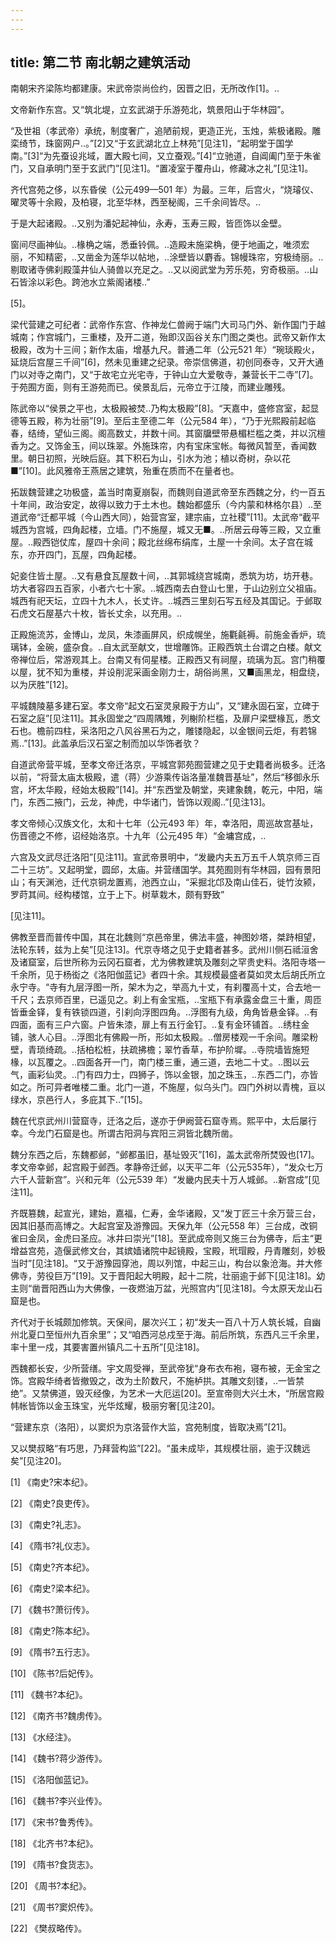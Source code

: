 ```yaml
---
---
---
```

title: 第二节 南北朝之建筑活动
---




南朝宋齐梁陈均都建康。宋武帝崇尚俭约，因晋之旧，无所改作[1]。..

文帝新作东宫。又“筑北堤，立玄武湖于乐游苑北，筑景阳山于华林园”。

“及世祖（孝武帝）承统，制度奢广，追陋前规，更造正光，玉烛，紫极诸殿。雕栾绮节，珠窗网户..。”[2]又“于玄武湖北立上林苑”[见注1]，“起明堂于国学南。”[3]“为先蚕设兆域，置大殿七间，又立蚕观。”[4]“立驰道，自阊阖门至于朱雀门，又自承明门至于玄武门”[见注1]。“置凌室于覆舟山，修藏冰之礼”[见注1]。

齐代宫苑之侈，以东昏侯（公元499—501 年）为最。三年，后宫火，“烧璿仪、曜灵等十余殿，及柏寝，北至华林，西至秘阁，三千余间皆尽。..

于是大起诸殿。..又别为潘妃起神仙，永寿，玉寿三殿，皆匝饰以金壁。

窗间尽画神仙。..椽桷之端，悉垂铃佩。..造殿未施梁桷，便于地画之，唯须宏丽，不知精密，..又凿金为莲华以帖地，..涂壁皆以麝香。锦幔珠帘，穷极绮丽。..剔取诸寺佛刹殿藻井仙人骑兽以充足之。..又以阅武堂为芳乐苑，穷奇极丽。..山石皆涂以彩色。跨池水立紫阁诸楼..”

[5]。

梁代营建之可纪者：武帝作东宫、作神龙仁兽阙于端门大司马门外、新作国门于越城南；作宫城门，三重楼，及开二道，殆即汉函谷关东门图之类也。武帝又新作太极殿，改为十三间；新作太庙，增基九尺。普通二年（公元521 年）“琬琰殿火，延烧后宫屋三千间”[6]，然未见重建之纪录。帝崇信佛道，初创同泰寺，又开大通门以对寺之南门，又“于故宅立光宅寺，于钟山立大爱敬寺，兼营长干二寺”[7]。于苑囿方面，则有王游苑而已。侯景乱后，元帝立于江陵，而建业雕残。

陈武帝以“侯景之平也，太极殿被焚..乃构太极殿”[8]。“天嘉中，盛修宫室，起显德等五殿，称为壮丽”[9]。至后主至德二年（公元584 年），“乃于光熙殿前起临春，结绮，望仙三阁。阁高数丈，并数十间。其窗牖壁带悬楣栏槛之类，并以沉檀香为之。又饰金玉，间以珠翠。外施珠帘，内有宝床宝帐。每微风暂至，香闻数里。朝日初照，光映后庭。其下积石为山，引水为池；植以奇树，杂以花■”[10]。此风雅帝王燕居之建筑，殆重在质而不在量者也。

拓跋魏营建之功极盛，盖当时南夏崩裂，而魏则自道武帝至东西魏之分，约一百五十年间，政治安定，故得以致力于土木也。魏始都盛乐（今内蒙和林格尔县）..至道武帝“迁都平城（今山西大同），始营宫室，建宗庙，立社稷”[11]。太武帝“截平城西为宫城，四角起楼，立墙。门不施屋，城又无■。..所居云母等三殿，又立重屋。..殿西铠仗库，屋四十余间；殿北丝绵布绢库，土屋一十余间。太子宫在城东，亦开四门，瓦屋，四角起楼。

妃妾住皆土屋。..又有悬食瓦屋数十间，..其郭城绕宫城南，悉筑为坊，坊开巷。坊大者容四五百家，小者六七十家。..城西南去白登山七里，于山边别立父祖庙。城西有祀天坛，立四十九木人，长丈许。..城西三里刻石写五经及其国记。于邺取石虎文石屋基六十枚，皆长丈余，以充用。..

正殿施流苏，金博山，龙凤，朱漆画屏风，织成幌坐，施氍毹褥。前施金香炉，琉璃钵，金碗，盛杂食。..自太武至献文，世增雕饰。正殿西筑土台谓之白楼。献文帝禅位后，常游观其上。台南又有伺星楼。正殿西又有祠屋，琉璃为瓦。宫门稍覆以屋，犹不知为重楼，并设削泥采画金刚力士，胡俗尚黑，又■画黑龙，相盘绕，以为厌胜”[12]。

平城魏陵墓多建石室。孝文帝“起文石室灵泉殿于方山”，又“建永固石室，立碑于石室之庭”[见注11]。其永固堂之“四周隅雉，列榭阶栏槛，及扉户梁壁椽瓦，悉文石也。檐前四柱，采洛阳之八风谷黑石为之，雕镂隐起，以金银间云炬，有若锦焉..”[13]。此盖承后汉石室之制而加以华饰者欤？

自道武帝营平城，至孝文帝迁洛京，平城宫郭苑囿营建之见于史籍者尚极多。迁洛以前，“将营太庙太极殿，遣（蒋）少游乘传诣洛量准魏晋基址”，然后“移御永乐宫，坏太华殿，经始太极殿”[14]。并“东西堂及朝堂，夹建象魏，乾元，中阳，端门，东西二掖门，云龙，神虎，中华诸门，皆饰以观阁..”[见注13]。

孝文帝倾心汉族文化，太和十七年（公元493 年）年，幸洛阳，周巡故宫基址，伤晋德之不修，诏经始洛京。十九年（公元495 年）“金墉宫成，..

六宫及文武尽迁洛阳”[见注11]。宣武帝景明中，“发畿内夫五万五千人筑京师三百二十三坊”。又起明堂，圆邱，太庙。并营缮国学。其苑囿则有华林园，园有景阳山；有天渊池，迁代京铜龙置焉，池西立山，“采掘北邙及南山佳石，徙竹汝颍，罗莳其间。经构楼馆，立于上下。树草栽木，颇有野致”

[见注11]。

佛教至晋而普传中国，其在北魏则“京邑帝里，佛法丰盛，神图妙塔，桀跱相望，法轮东转，兹为上矣”[见注13]。代京寺塔之见于史籍者甚多。武州川侧石祗洹舍及诸窟室，后世所称为云冈石窟者，尤为佛教建筑及雕刻之罕贵史料。洛阳寺塔一千余所，见于杨衒之《洛阳伽蓝记》者四十余。其规模最盛者莫如灵太后胡氏所立永宁寺。“寺有九层浮图一所，架木为之，举高九十丈，有刹覆高十丈，合去地一千尺；去京师百里，已遥见之。刹上有金宝瓶，..宝瓶下有承露金盘三十重，周匝皆垂金铎，复有铁锁四道，引刹向浮图四角。..浮图有九级，角角皆悬金铎。..有四面，面有三户六窗。户皆朱漆，扉上有五行金钉。..复有金环铺首。..绣柱金铺，骇人心目。..浮图北有佛殿一所，形如太极殿。..僧房楼观一千余间。雕梁粉壁，青琐绮疏。..括柏松桩，扶疏拂檐；翠竹香草，布护阶墀。..寺院墙皆施短椽，以瓦覆之。..四面各开一门，南门楼三重，通三道，去地二十丈。..图以云气，画彩仙灵。..门有四力士，四狮子，饰以金银，加之珠玉，..东西二门，亦皆如之。所可异者唯楼二重。北门一道，不施屋，似乌头门。四门外树以青槐，亘以绿水，京邑行人，多庇其下..”[15]。

魏在代京武州川营窟寺，迁洛之后，遂亦于伊阙营石窟寺焉。熙平中，太后屡行幸。今龙门石窟是也。所谓古阳洞与宾阳三洞皆北魏所凿。

魏分东西之后，东魏都邺，“邺都虽旧，基址毁灭”[16]，盖太武帝所焚毁也[17]。孝文帝幸邺，起宫殿于邺西。孝静帝迁邺，以天平二年（公元535年），“发众七万六千人营新宫”。兴和元年（公元539 年）“发畿内民夫十万人城邺。..新宫成”[见注11]。

齐既篡魏，起宣光，建始，嘉福，仁寿，金华诸殿，又“发丁匠三十余万营三台，因其旧基而高博之。大起宫室及游豫园。天保九年（公元558 年）三台成，改铜雀曰金凤，金虎曰圣应。冰井曰崇光”[18]。至武成帝则又施三台为佛寺，后主“更增益宫苑，造偃武修文台，其嫔嫱诸院中起镜殿，宝殿，玳瑁殿，丹青雕刻，妙极当时”[见注18]。“又于游豫园穿池，周以列馆，中起三山，构台以象沧海。并大修佛寺，劳役巨万”[19]。又于晋阳起大明殿，起十二院，壮丽逾于邺下[见注18]。幼主则“凿晋阳西山为大佛像，一夜燃油万盆，光照宫内”[见注18]。今太原天龙山石窟是也。

齐代对于长城颇加修筑。天保间，屡次兴工；初“发夫一百八十万人筑长城，自幽州北夏口至恒州九百余里”；又“咱西河总戍至于海。前后所筑，东西凡三千余里，率十里一戍，其要害置州镇凡二十五所”[见注18]。

西魏都长安，少所营缮。宇文周受禅，至武帝犹“身布衣布袍，寝布被，无金宝之饰。宫殿华绮者皆撤毁之，改为土阶数尺，不施栌拱。其雕文刻镂，..一皆禁绝”。又禁佛道，毁灭经像，为艺术一大厄运[20]。至宣帝则大兴土木，“所居宫殿帏帐皆饰以金玉珠宝，光华炫耀，极丽穷奢[见注20]。

“营建东京（洛阳），以窦炽为京洛营作大监，宫苑制度，皆取决焉”[21]。

又以樊叔略“有巧思，乃拜营构监”[22]。“虽未成毕，其规模壮丽，逾于汉魏远矣”[见注20]。

[1] 《南史?宋本纪》。

[2] 《南史?良吏传》。

[3] 《南史?礼志》。

[4] 《隋书?礼仪志》。

[5] 《南史?齐本纪》。

[6] 《南史?梁本纪》。

[7] 《魏书?萧衍传》。

[8] 《南史?陈本纪》。

[9] 《隋书?五行志》。

[10] 《陈书?后妃传》。

[11] 《魏书?本纪》。

[12] 《南齐书?魏虏传》。

[13] 《水经注》。

[14] 《魏书?蒋少游传》。

[15] 《洛阳伽蓝记》。

[16] 《魏书?李兴业传》。

[17] 《宋书?鲁秀传》。

[18] 《北齐书?本纪》。

[19] 《隋书?食货志》。

[20] 《周书?本纪》。

[21] 《周书?窦炽传》。

[22] 《樊叔略传》。